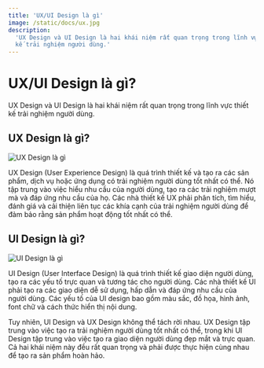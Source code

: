 ```yaml
---
title: 'UX/UI Design là gì'
image: /static/docs/ux.jpg
description:
  'UX Design và UI Design là hai khái niệm rất quan trọng trong lĩnh vực thiết
  kế trải nghiệm người dùng.'
---
```


# UX/UI Design là gì?

UX Design và UI Design là hai khái niệm rất quan trọng trong lĩnh vực thiết kế
trải nghiệm người dùng.

## UX Design là gì?

![UX Design là gì](/static/docs/ux.jpg)

UX Design (User Experience Design) là quá trình thiết kế và tạo ra các sản phẩm,
dịch vụ hoặc ứng dụng có trải nghiệm người dùng tốt nhất có thể. Nó tập trung
vào việc hiểu nhu cầu của người dùng, tạo ra các trải nghiệm mượt mà và đáp ứng
nhu cầu của họ. Các nhà thiết kế UX phải phân tích, tìm hiểu, đánh giá và cải
thiện liên tục các khía cạnh của trải nghiệm người dùng để đảm bảo rằng sản phẩm
hoạt động tốt nhất có thể.

## UI Design là gì?

![UI Design là gì](/static/docs/ui.png)

UI Design (User Interface Design) là quá trình thiết kế giao diện người dùng,
tạo ra các yếu tố trực quan và tương tác cho người dùng. Các nhà thiết kế UI
phải tạo ra các giao diện dễ sử dụng, hấp dẫn và đáp ứng nhu cầu của người dùng.
Các yếu tố của UI design bao gồm màu sắc, đồ họa, hình ảnh, font chữ và cách
thức hiển thị nội dung.

Tuy nhiên, UI Design và UX Design không thể tách rời nhau. UX Design tập trung
vào việc tạo ra trải nghiệm người dùng tốt nhất có thể, trong khi UI Design tập
trung vào việc tạo ra giao diện người dùng đẹp mắt và trực quan. Cả hai khái
niệm này đều rất quan trọng và phải được thực hiện cùng nhau để tạo ra sản phẩm
hoàn hảo.

